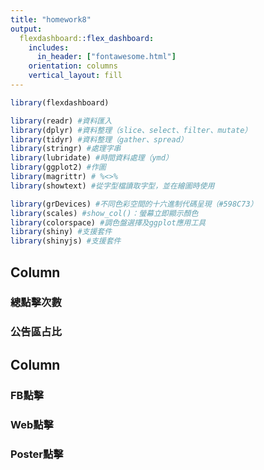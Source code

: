 ```yaml
---
title: "homework8"
output: 
  flexdashboard::flex_dashboard:
    includes:
      in_header: ["fontawesome.html"]
    orientation: columns
    vertical_layout: fill
---
```


```r

library(flexdashboard)

library(readr) #資料匯入
library(dplyr) #資料整理（slice、select、filter、mutate）
library(tidyr) #資料整理（gather、spread）
library(stringr) #處理字串
library(lubridate) #時間資料處理（ymd）
library(ggplot2) #作圖
library(magrittr) # %<>%
library(showtext) #從字型檔讀取字型，並在繪圖時使用

library(grDevices) #不同色彩空間的十六進制代碼呈現（#598C73）
library(scales) #show_col()：螢幕立即顯示顏色
library(colorspace) #調色盤選擇及ggplot應用工具
library(shiny) #支援套件
library(shinyjs) #支援套件

```



Column {.tabset data-width=500}
-----------------------------------------------------------------------

### 總點擊次數

<object id="barChart" data="svg/bar.svg" type="image/svg+xml" width="100%"></object>

### 公告區占比






Column {.tabset data-width=500}
-----------------------------------------------------------------------
   
### <i class="fab fa-facebook-square"></i> FB點擊

<object id="fbToys" data="svg/fbToysP.svg" type="image/svg+xml" width="100%"></object>

### <i class="fab fa-chrome"></i> Web點擊
    
<object id="webToys" data="svg/webToysP.svg" type="image/svg+xml" width="100%"></object>

### <i class="fas fa-qrcode"></i> Poster點擊
    
<object id="posterToys" data="svg/posterToysP.svg" type="image/svg+xml" width="100%"></object>


